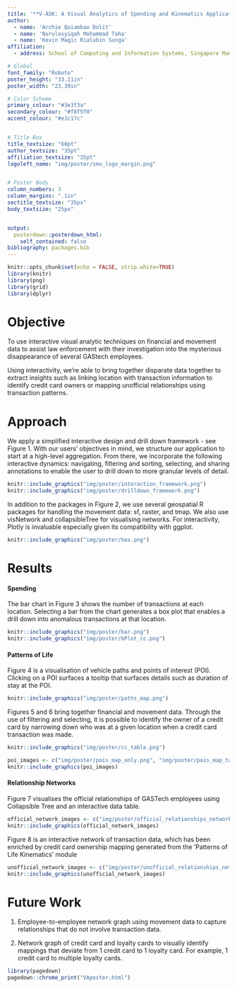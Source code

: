 ```yaml
---
title: '**V-ASK: A Visual Analytics of Spending and Kinematics Application to Explore and Identify Suspicious Activities**'
author:
  - name: 'Archie Quiambao Dolit'
  - name: 'Nurulasyiqah Mohammad Taha'
  - name: 'Kevin Magic Rialubin Sunga'
affiliation:
  - address: School of Computing and Information Systems, Singapore Management University

# Global
font_family: "Roboto"
poster_height: "33.11in"
poster_width: "23.39in"

# Color Scheme
primary_colour: "#3e3f3a"
secondary_colour: "#f8f5f0"
accent_colour: "#e1c17c"


# Title Box
title_textsize: "60pt"
author_textsize: "35pt"
affiliation_textsize: "35pt"
logoleft_name: "img/poster/smu_logo_margin.png"


# Poster Body
column_numbers: 3
column_margins: ".1in"
sectitle_textsize: "35px"
body_textsize: "25px"


output: 
  posterdown::posterdown_html:
    self_contained: false
bibliography: packages.bib
---
```


<style>
p.caption {
  font-size: 0.6em;
}
</style>

```r
knitr::opts_chunk$set(echo = FALSE, strip.white=TRUE)
library(knitr)
library(png)
library(grid)
library(dplyr)
```

# Objective

To use interactive visual analytic techniques on financial and movement data to assist law enforcement with their investigation into the mysterious disappearance of several GAStech employees.

Using interactivity, we're able to bring together disparate data together to extract insights such as linking location with transaction information to identify credit card owners or mapping unofficial relationships using transaction patterns.

# Approach

We apply a simplified interactive design and drill down framework - see Figure 1. With our users' objectives in mind, we structure our application to start at a high-level aggregation. From there, we incorporate the following interactive dynamics: navigating, filtering and sorting, selecting, and sharing annotations to enable the user to drill down to more granular levels of detail.
```r
knitr::include_graphics("img/poster/interaction_framework.png")
knitr::include_graphics("img/poster/drilldown_framework.png")
```

In addition to the packages in Figure 2, we use several geospatial R packages for handling the movement data: sf, raster, and tmap. We also use visNetwork and collapsibleTree for visualising networks. For interactivity, Plotly is invaluable especially given its compatibility with ggplot.
```r
knitr::include_graphics("img/poster/hex.png")
```

# Results

#### Spending

The bar chart in Figure 3 shows the number of transactions at each location. Selecting a bar from the chart generates a box plot that enables a drill down into anomalous transactions at that location.

```r
knitr::include_graphics("img/poster/bar.png")
knitr::include_graphics("img/poster/bPlot_cc.png")
```

#### Patterns of Life

Figure 4 is a visualisation of vehicle paths and points of interest (POI). Clicking on a POI surfaces a tooltip that surfaces details such as duration of stay at the POI.

```r
knitr::include_graphics("img/poster/paths_map.png")
```

Figures 5 and 6 bring together financial and movement data. Through the use of filtering and selecting, it is possible to identify the owner of a credit card by narrowing down who was at a given location when a credit card transaction was made.

```r
knitr::include_graphics("img/poster/cc_table.png")
```

```r
poi_images <- c("img/poster/pois_map_only.png", "img/poster/pois_map_table.png")
knitr::include_graphics(poi_images)
```

#### Relationship Networks

Figure 7 visualises the official relationships of GASTech employees using Collapsible Tree and an interactive data table.

```r
official_network_images <- c("img/poster/official_relationships_network.png", "img/poster/official_relationships_table.png")
knitr::include_graphics(official_network_images)
```

Figure 8 is an interactive network of transaction data, which has been enriched by credit card ownership mapping generated from the 'Patterns of Life Kinematics' module

```r
unofficial_network_images <- c("img/poster/unofficial_relationships_network.png", "img/poster/unofficial_relationships_table.png")
knitr::include_graphics(unofficial_network_images)
```

# Future Work

1. Employee-to-employee network graph using movement data to capture relationships that do not involve transaction data.

2. Network graph of credit card and loyalty cards to visually identify mappings that deviate from 1 credit card to 1 loyalty card. For example, 1 credit card to multiple loyalty cards.

```r
library(pagedown)
pagedown::chrome_print("VAposter.html")
```